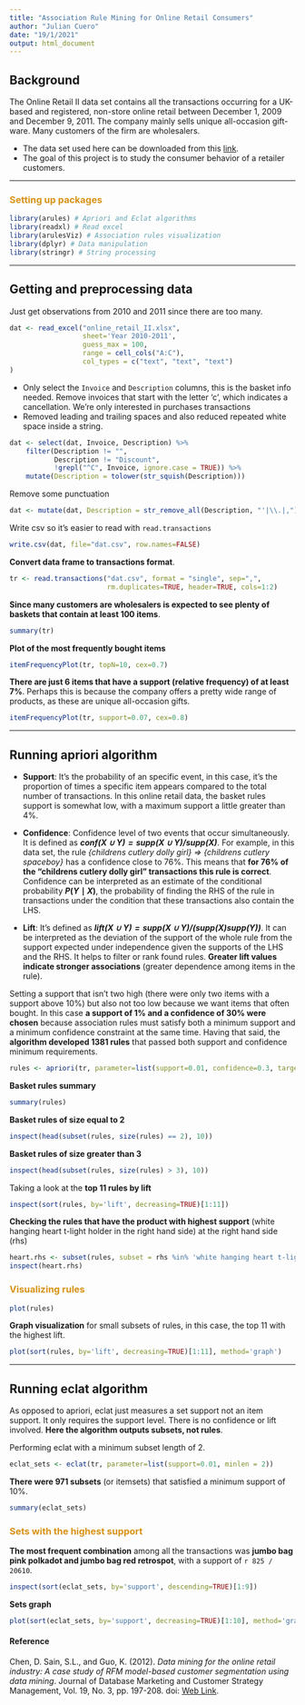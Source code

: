 ```yaml
---
title: "Association Rule Mining for Online Retail Consumers"
author: "Julian Cuero"
date: "19/1/2021"
output: html_document
---
```


## Background
The Online Retail II data set contains all the transactions occurring for a UK-based and registered, non-store online retail between December 1, 2009 and December 9, 2011. The company mainly sells unique all-occasion gift-ware. Many customers of the firm are wholesalers.


* The data set used here can be downloaded from this [link](https://archive.ics.uci.edu/ml/machine-learning-databases/00502/online_retail_II.xlsx).
* The goal of this project is to study the consumer behavior of a retailer customers.

***

<h3 style='color:#d89216'>Setting up packages</h3>
```r
library(arules) # Apriori and Eclat algorithms
library(readxl) # Read excel
library(arulesViz) # Association rules visualization
library(dplyr) # Data manipulation
library(stringr) # String processing
```

***

## Getting and preprocessing data

Just get observations from 2010 and 2011 since there are too many.
```r
dat <- read_excel("online_retail_II.xlsx",
                  sheet='Year 2010-2011',
                  guess_max = 100,
                  range = cell_cols("A:C"),
				  col_types = c("text", "text", "text")	
)
```

* Only select the `Invoice` and `Description` columns, this is the basket info needed. Remove invoices that start with the letter 'c', which indicates a cancellation. We're only interested in purchases transactions 
* Removed leading and trailing spaces and also reduced repeated white space inside a string.
```r
dat <- select(dat, Invoice, Description) %>%
    filter(Description != "",
           Description != "Discount",
           !grepl("^C", Invoice, ignore.case = TRUE)) %>%
    mutate(Description = tolower(str_squish(Description)))
```

Remove some punctuation
```r
dat <- mutate(dat, Description = str_remove_all(Description, "'|\\.|,"))
```

Write csv so it's easier to read with `read.transactions`
```r
write.csv(dat, file="dat.csv", row.names=FALSE)
```

**Convert data frame to transactions format**.
```r
tr <- read.transactions("dat.csv", format = "single", sep=",",
                        rm.duplicates=TRUE, header=TRUE, cols=1:2)
```

**Since many customers are wholesalers is expected to see plenty of baskets that contain at least 100 items**.
```r
summary(tr)
```

**Plot of the most frequently bought items**
```r
itemFrequencyPlot(tr, topN=10, cex=0.7)
```

**There are just 6 items that have a support (relative frequency) of at least 7%**. Perhaps this is because the company offers a pretty wide range of products, as these are unique all-occasion gifts.
```r
itemFrequencyPlot(tr, support=0.07, cex=0.8)
```

***

## Running apriori algorithm

* **Support**: It's the probability of an specific event, in this case, it's the proportion of times a specific item appears compared to the total number of transactions. In this online retail data, the basket rules support is somewhat low, with a maximum support a little greater than 4%.

* **Confidence**: Confidence level of two events that occur simultaneously. It is defined as ***$conf(X \cup Y)=supp(X \cup Y)/supp(X)$***. For example, in this data set, the rule *{childrens cutlery dolly girl} => {childrens cutlery spaceboy}* has a confidence close to 76%. This means that **for 76% of the "childrens cutlery dolly girl" transactions this rule is correct**. Confidence can be interpreted as an estimate of the 
conditional probability **$P(Y \mid X)$**, the probability of finding the RHS of the rule in transactions under the condition that these transactions also contain the LHS.

* **Lift**: It's defined as ***$lift(X \cup Y)=supp(X \cup Y)/(supp(X)supp(Y))$***. It can be interpreted as the deviation of the support of the whole rule from the support expected under independence given the supports of the LHS and the RHS. It helps to filter or rank found rules. **Greater lift values indicate stronger associations** (greater dependence among items in the rule).


Setting a support that isn't two high (there were only two items with a support above 10%) but also not too low because we want items that often bought. In this case
**a support of 1% and a confidence of 30% were chosen** because association rules must satisfy both a minimum support and a minimum confidence constraint at the same time. Having that said, the **algorithm developed 1381 rules** that passed both support and confidence minimum requirements.
```r
rules <- apriori(tr, parameter=list(support=0.01, confidence=0.3, target="rules"))
```

**Basket rules summary**
```r
summary(rules)
```

**Basket rules of size equal to 2**
```r
inspect(head(subset(rules, size(rules) == 2), 10))
```

**Basket rules of size greater than 3**
```r
inspect(head(subset(rules, size(rules) > 3), 10))
```

Taking a look at the **top 11 rules by lift**
```r
inspect(sort(rules, by='lift', decreasing=TRUE)[1:11])
```

**Checking the rules that have the product with highest support** (white hanging heart t-light holder in the right hand side) at the right hand side (rhs)
```r
heart.rhs <- subset(rules, subset = rhs %in% 'white hanging heart t-light holder')
inspect(heart.rhs)
```

<h3 style='color:#d89216'>Visualizing rules</h3> 
```r
plot(rules)
```

**Graph visualization** for small subsets of rules, in this case, the top 11 with the highest lift.
```r
plot(sort(rules, by='lift', decreasing=TRUE)[1:11], method='graph')
```

***

## Running eclat algorithm
As opposed to apriori, eclat just measures a set support not an item support. It only requires the support level. There is no confidence or lift involved. **Here the algorithm outputs subsets, not rules**.

Performing eclat with a minimum subset length of 2.
```r
eclat_sets <- eclat(tr, parameter=list(support=0.01, minlen = 2))
```

**There were 971 subsets** (or itemsets) that satisfied a minimum support of 10%.
```r
summary(eclat_sets)
```

<h3 style='color:#d89216'>Sets with the highest support</h3> 
**The most frequent combination** among all the transactions was **jumbo bag pink polkadot and jumbo bag red retrospot**, with a support of `r 825 / 20610`.
```r
inspect(sort(eclat_sets, by='support', descending=TRUE)[1:9])
```

**Sets graph**
```r
plot(sort(eclat_sets, by='support', decreasing=TRUE)[1:10], method='graph')
```

#### **Reference**
Chen, D. Sain, S.L., and Guo, K. (2012). *Data mining for the online retail industry: A case study of RFM model-based customer segmentation using data mining*. Journal of Database Marketing and Customer Strategy Management, Vol. 19, No. 3, pp. 197-208. doi: [Web Link](https://link.springer.com/article/10.1057/dbm.2012.17).